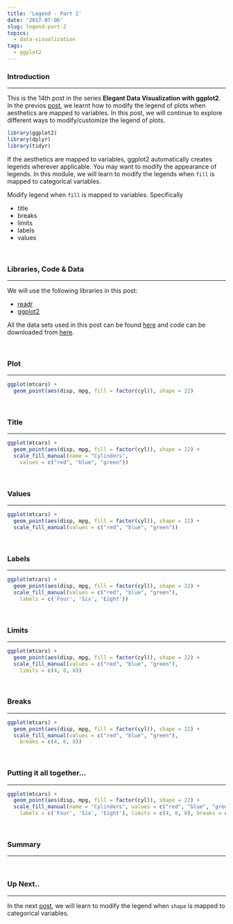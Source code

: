 ```yaml
---
title: 'Legend - Part 2'
date: '2017-07-06'
slug: legend-part-2
topics:
  - data-visualization
tags:
  - ggplot2
---
```


### Introduction

<hr>

This is the 14th post in the series **Elegant Data Visualization with ggplot2**. In the previos [post](https://rsquaredacademy.github.io/blog/post/guides-legends/), we learnt how to modify the legend of plots when aesthetics are mapped to variables. In this post, we will continue to explore different ways to modify/customize the legend of plots.


```r
library(ggplot2)
library(dplyr)
library(tidyr)
```

If the aesthetics are mapped to variables, ggplot2 automatically creates legends wherever applicable. 
You may want to modify the appearance of legends. In this module, we will learn to modify the legends when
`fill` is mapped to categorical variables.

Modify legend when `fill` is mapped to variables. Specifically

- title
- breaks
- limits
- labels
- values

<br>

### Libraries, Code & Data

<hr>

We will use the following libraries in this post:

- [readr](http://readr.tidyverse.org/)
- [ggplot2](http://ggplot2.tidyverse.org/)

All the data sets used in this post can be found [here](https://github.com/rsquaredacademy/datasets) and code can be downloaded from [here](https://gist.github.com/rsquaredacademy/ef2b665173cf7cfe17093f3dcb052035).

<br>

### Plot

<hr>

```r
ggplot(mtcars) +
  geom_point(aes(disp, mpg, fill = factor(cyl)), shape = 22)
```

<br>

### Title

<hr>

```r
ggplot(mtcars) +
  geom_point(aes(disp, mpg, fill = factor(cyl)), shape = 22) +
  scale_fill_manual(name = "Cylinders", 
    values = c("red", "blue", "green"))
```

<br>

### Values

<hr>

```r
ggplot(mtcars) +
  geom_point(aes(disp, mpg, fill = factor(cyl)), shape = 22) +
  scale_fill_manual(values = c("red", "blue", "green"))
```

<br>

### Labels

<hr>

```r
ggplot(mtcars) +
  geom_point(aes(disp, mpg, fill = factor(cyl)), shape = 22) +
  scale_fill_manual(values = c("red", "blue", "green"),
    labels = c('Four', 'Six', 'Eight'))
```

<br>

### Limits

<hr>

```r
ggplot(mtcars) +
  geom_point(aes(disp, mpg, fill = factor(cyl)), shape = 22) +
  scale_fill_manual(values = c("red", "blue", "green"),
    limits = c(4, 6, 8))
```

<br>

### Breaks

<hr>

```r
ggplot(mtcars) +
  geom_point(aes(disp, mpg, fill = factor(cyl)), shape = 22) +
  scale_fill_manual(values = c("red", "blue", "green"),
    breaks = c(4, 6, 8))
```

<br>

### Putting it all together...

<hr>

```r
ggplot(mtcars) +
  geom_point(aes(disp, mpg, fill = factor(cyl)), shape = 22) +
  scale_fill_manual(name = "Cylinders", values = c("red", "blue", "green"),
    labels = c('Four', 'Six', 'Eight'), limits = c(4, 6, 8), breaks = c(4, 6, 8))
```

<br>

### Summary

<hr>

<br>

### Up Next..

<hr>

In the next [post](https://rsquaredacademy.github.io/blog/post/legend-part-3/), we will learn to modify the legend when 
`shape` is mapped to categorical variables.

<br>


